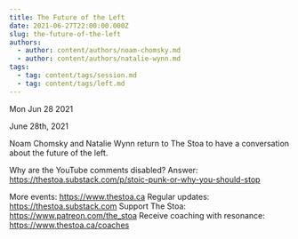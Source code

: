 ```yaml
---
title: The Future of the Left
date: 2021-06-27T22:00:00.000Z
slug: the-future-of-the-left
authors:
  - author: content/authors/noam-chomsky.md
  - author: content/authors/natalie-wynn.md
tags:
  - tag: content/tags/session.md
  - tag: content/tags/left.md
---
```






Mon Jun 28 2021

June 28th, 2021

Noam Chomsky and Natalie Wynn return to The Stoa to have a conversation about the future of the left. 

Why are the YouTube comments disabled? Answer: https://thestoa.substack.com/p/stoic-punk-or-why-you-should-stop

More events: https://www.thestoa.ca
Regular updates: https://thestoa.substack.com
Support The Stoa: https://www.patreon.com/the_stoa
Receive coaching with resonance: https://www.thestoa.ca/coaches


